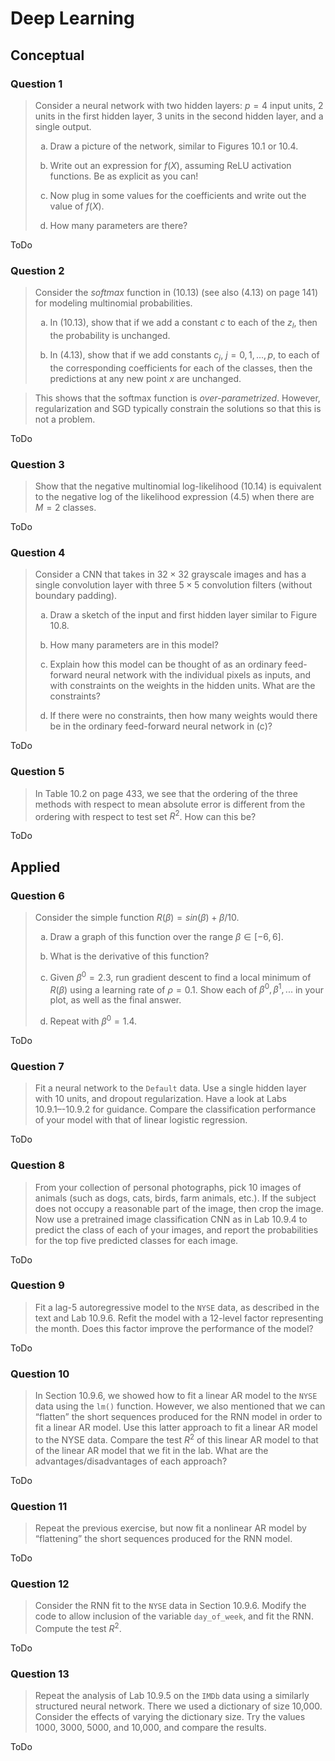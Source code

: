 # Deep Learning

## Conceptual

### Question 1

> Consider a neural network with two hidden layers: $p = 4$ input units, 2 units
> in the first hidden layer, 3 units in the second hidden layer, and a single
> output.
>
> a. Draw a picture of the network, similar to Figures 10.1 or 10.4.
>
> b. Write out an expression for $f(X)$, assuming ReLU activation functions. Be
> as explicit as you can!
>
> c. Now plug in some values for the coefficients and write out the value of
> $f(X)$.
>
> d. How many parameters are there?

ToDo

### Question 2

> Consider the _softmax_ function in (10.13) (see also (4.13) on page 141)
> for modeling multinomial probabilities.
>
> a. In (10.13), show that if we add a constant $c$ to each of the $z_l$, then
> the probability is unchanged.
>
> b. In (4.13), show that if we add constants $c_j$, $j = 0,1,...,p$, to each of
> the corresponding coefficients for each of the classes, then the predictions
> at any new point $x$ are unchanged.

> This shows that the softmax function is _over-parametrized_. However,
> regularization and SGD typically constrain the solutions so that this is not a
> problem.

ToDo

### Question 3

> Show that the negative multinomial log-likelihood (10.14) is equivalent to
> the negative log of the likelihood expression (4.5) when there are $M = 2$
> classes.

ToDo

### Question 4

> Consider a CNN that takes in $32 \times 32$ grayscale images and has a single
> convolution layer with three $5 \times 5$ convolution filters (without
> boundary padding).
>
> a. Draw a sketch of the input and first hidden layer similar to Figure 10.8.
>
> b. How many parameters are in this model?
>
> c. Explain how this model can be thought of as an ordinary feed-forward
> neural network with the individual pixels as inputs, and with constraints on
> the weights in the hidden units. What are the constraints?
>
> d. If there were no constraints, then how many weights would there be in the
> ordinary feed-forward neural network in (c)?

ToDo

### Question 5

> In Table 10.2 on page 433, we see that the ordering of the three methods with
> respect to mean absolute error is different from the ordering with respect to
> test set $R^2$. How can this be?

ToDo

## Applied

### Question 6

> Consider the simple function $R(\beta) = sin(\beta) + \beta/10$.
>
> a. Draw a graph of this function over the range $\beta \in [−6, 6]$.
>
> b. What is the derivative of this function?
>
> c. Given $\beta^0 = 2.3$, run gradient descent to find a local minimum of
> $R(\beta)$ using a learning rate of $\rho = 0.1$. Show each of 
> $\beta^0, \beta^1, ...$ in your plot, as well as the final answer.
>
> d. Repeat with $\beta^0 = 1.4$.

ToDo

### Question 7

> Fit a neural network to the `Default` data. Use a single hidden layer with 10
> units, and dropout regularization. Have a look at Labs 10.9.1–-10.9.2 for
> guidance. Compare the classification performance of your model with that of
> linear logistic regression.

ToDo

### Question 8

> From your collection of personal photographs, pick 10 images of animals (such
> as dogs, cats, birds, farm animals, etc.). If the subject does not occupy a
> reasonable part of the image, then crop the image. Now use a pretrained image
> classification CNN as in Lab 10.9.4 to predict the class of each of your
> images, and report the probabilities for the top five predicted classes for
> each image.

ToDo

### Question 9

> Fit a lag-5 autoregressive model to the `NYSE` data, as described in the text
> and Lab 10.9.6. Refit the model with a 12-level factor representing the
> month. Does this factor improve the performance of the model?

ToDo

### Question 10

> In Section 10.9.6, we showed how to fit a linear AR model to the `NYSE` data
> using the `lm()` function. However, we also mentioned that we can "flatten"
> the short sequences produced for the RNN model in order to fit a linear AR
> model. Use this latter approach to fit a linear AR model to the NYSE data.
> Compare the test $R^2$ of this linear AR model to that of the linear AR model
> that we fit in the lab. What are the advantages/disadvantages of each
> approach?

ToDo

### Question 11

> Repeat the previous exercise, but now fit a nonlinear AR model by "flattening"
> the short sequences produced for the RNN model.

ToDo

### Question 12

> Consider the RNN fit to the `NYSE` data in Section 10.9.6. Modify the code to
> allow inclusion of the variable `day_of_week`, and fit the RNN. Compute the
> test $R^2$.

ToDo

### Question 13

> Repeat the analysis of Lab 10.9.5 on the `IMDb` data using a similarly
> structured neural network. There we used a dictionary of size 10,000. Consider
> the effects of varying the dictionary size. Try the values 1000, 3000, 5000,
> and 10,000, and compare the results.

ToDo